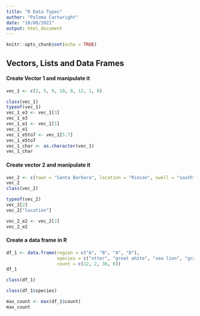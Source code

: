 ```yaml
---
title: "R Data Types"
author: "Paloma Cartwright"
date: "10/08/2021"
output: html_document
---
```


```r
knitr::opts_chunk$set(echo = TRUE)
```

## Vectors, Lists and Data Frames 

#### Create Vector 1 and manipulate it 

```r
vec_1 <- c(2, 5, 9, 10, 8, 12, 1, 0)

class(vec_1)
typeof(vec_1)
vec_1_e3 <- vec_1[3]
vec_1_e3
vec_1_e1 <- vec_1[1]
vec_1_e1
vec_1_e5to7 <- vec_1[5:7]
vec_1_e5to7
vec_1_char <- as.character(vec_1)
vec_1_char
```

#### Create vector 2 and manipulate it 

```r
vec_2 <- c(town = "Santa Barbara", location = "Rincon", swell = "south")
vec_2
class(vec_2)

typeof(vec_2)
vec_2[2]
vec_2["location"]

vec_2_e2 <- vec_2[2]
vec_2_e2

```


#### Create a data frame in R 

```r

df_1 <- data.frame(region = c("A", "B", "A", "D"),
                   species = c("otter", "great white", "sea lion", "gray whale"), 
                   count = c(12, 2, 36, 6))
df_1

class(df_1)

class(df_1$species)

max_count <- max(df_1$count)
max_count

```

